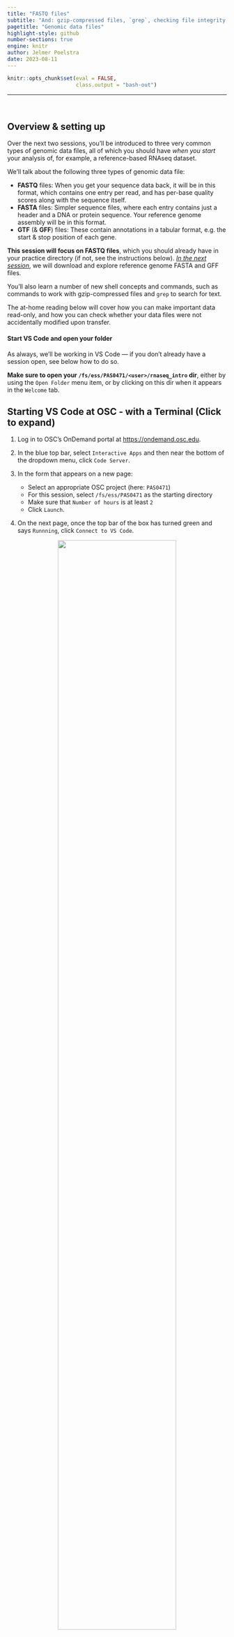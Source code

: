 ```yaml
---
title: "FASTQ files"
subtitle: "And: gzip-compressed files, `grep`, checking file integrity, and write-protecting files"
pagetitle: "Genomic data files"
highlight-style: github
number-sections: true
engine: knitr
author: Jelmer Poelstra
date: 2023-08-11
---
```


```r
knitr::opts_chunk$set(eval = FALSE,
                      class.output = "bash-out")
```

-------

<br>

## Overview & setting up {-}

Over the next two sessions,
you'll be introduced to three very common types of genomic data files,
all of which you should have _when you start_ your analysis of, for example,
a reference-based RNAseq dataset.

We'll talk about the following three types of genomic data file:

- **FASTQ** files:
  When you get your sequence data back, it will be in this format,
  which contains one entry per read,
  and has per-base quality scores along with the sequence itself.
- **FASTA** files:
  Simpler sequence files,
  where each entry contains just a header and a DNA or protein sequence.
  Your reference genome assembly will be in this format.
- **GTF** (& **GFF**) files:
  These contain annotations in a tabular format,
  e.g. the start & stop position of each gene.

**This session will focus on FASTQ files**,
which you should already have in your practice directory
(if not, see the instructions below).
[_In the next session_](./A06_ref-files.qmd),
we will download and explore reference genome FASTA and GFF files.

You'll also learn a number of new shell concepts and commands,
such as commands to work with gzip-compressed files and `grep` to search for text.

The at-home reading below will cover how you can make important data read-only,
and how you can check whether your data files were not accidentally modified
upon transfer.

#### Start VS Code and open your folder {-}

As always, we'll be working in VS Code &mdash;
if you don't already have a session open, see below how to do so.

**Make sure to open your `/fs/ess/PAS0471/<user>/rnaseq_intro` dir**,
either by using the `Open Folder` menu item,
or by clicking on this dir when it appears in the `Welcome` tab.

:::{.callout-tip collapse="true"}
## Starting VS Code at OSC - with a Terminal (Click to expand)
1. Log in to OSC's OnDemand portal at <https://ondemand.osc.edu>.

2. In the blue top bar, select `Interactive Apps`
   and then near the bottom of the dropdown menu, click `Code Server`.

3. In the form that appears on a new page:
   - Select an appropriate OSC project (here: `PAS0471`)
   - For this session, select `/fs/ess/PAS0471` as the starting directory
   - Make sure that `Number of hours` is at least `2`
   - Click `Launch`.

4. On the next page, once the top bar of the box has turned green
   and says `Runnning`, click `Connect to VS Code`.

<figure><p align="center"><img src=img/osc-code-launch_ed.png width="80%"></p></figure>

5. Open a Terminal by clicking
   &nbsp; {{< fa bars >}} &nbsp; => `Terminal` => `New Terminal`.
   (Or use one of the keyboard shortcuts:
   <kbd>Ctrl</kbd>+<kbd>\`</kbd> (backtick) or
   <kbd>Ctrl</kbd>+<kbd>Shift</kbd>+<kbd>C</kbd>.)

6. In the `Welcome` tab under `Recent`,
   you should see your `/fs/ess/PAS0471/<user>/rnaseq_intro` dir listed:
   click on that to open it.
   Alternatively, use
   &nbsp; {{< fa bars >}} &nbsp; => &nbsp; `File` &nbsp; => &nbsp; `Open Folder`
   to open that dir in VS Code.
:::

:::{.callout-warning collapse="true"}
#### Don't have your own dir with the data? (Click to expand)
If you missed the last session, or deleted your `rnaseq_intro` dir entirely,
run these commands to get a (fresh) copy of all files:

```bash
mkdir -p /fs/ess/PAS0471/$USER/rnaseq_intro
cp -r /fs/ess/PAS0471/demo/202307_rnaseq /fs/ess/PAS0471/$USER/rnaseq_intro
```

And if you do have an `rnaseq_intro` dir,
but you want to start over because you moved or removed some of the files
while practicing, then delete the dir before your run the commands above:

```bash
rm -r /fs/ess/PAS0471/$USER/rnaseq_intro
```

You should have at least the following files in this dir:

```.bash-out
/fs/ess/PAS0471/demo/202307_rnaseq
├── data
│   └── fastq
│       ├── ASPC1_A178V_R1.fastq.gz
│       ├── ASPC1_A178V_R2.fastq.gz
│       ├── ASPC1_G31V_R1.fastq.gz
│       ├── ASPC1_G31V_R2.fastq.gz
│       ├── Miapaca2_A178V_R1.fastq.gz
│       ├── Miapaca2_A178V_R2.fastq.gz
│       ├── Miapaca2_G31V_R1.fastq.gz
│       └── Miapaca2_G31V_R2.fastq.gz
├── metadata
│   └── meta.tsv
└── README.md
```

:::

<br>

## The FASTQ format

FASTQ is a very common output format of high-throughput sequencing machines &mdash;
at least from Illumina sequencing,
you will almost always receive the sequences in this format.
_Like most genomic data files, these are plain text files_,
and each sequence that is read by the sequencer (i.e., each "read")
forms **one FASTQ entry represented by four lines**.
The lines contain, respectively:

1. A **header** that starts with `@` and e.g. uniquely identifies the read
2. The **sequence** itself
3. A **`+`** (plus sign)
4. One-character **quality scores** for each base in the sequence

<figure><p align="center">
<img src=img/fastq_header.png width="85%">
<figcaption>One entry (read) in a FASTQ file covers 4 lines.
<br>The header line is annotated, with some of the more useful components highlighted in red.
<br>For viewing purposes, this read (at only 56 bp) is shorter than regular Illumina read lengths.</figcaption>
</p></figure>

The "Q" in FASTQ stands for "_quality_", to contrast this format with FASTA,
a more basic and generic format that does not include base quality scores.
FASTQ files have the extension `.fastq` or `.fq`,
but they are very commonly gzip-compressed,
in which case their name ends in `.fastq.gz` or `.fq.gz`.

::: {.callout-note collapse="true"}
#### Understanding FASTQ quality scores (Click to expand)

The bottom line (starting with `JJJJ`) in the figure above contains a
quality score for each base of the sequence in the second line.
Specifically, the characters on that line correspond to a numeric Phred quality
score (Q), which is defined as:

>    **Q = -10 * log10(P)**

In the equation above, P is the estimated probability that a base call is
erroneous &mdash;
see the table below for some specific probabilities and their rough qualitative
interpretation for Illumina data:

| Phred quality score   | Error probability   | Rough interpretation |
|-----------|-----------|-----------| 
| **10**    | 1 in 10      | terrible  |
| **20**    | 1 in 100     | bad       |
| **30**    | 1 in 1,000   | good      |
| **40**    | 1 in 10,000  | excellent |

With Illumina data, these Phred quality scores typically go up to 42
(though newer platforms like NovaSeq used _binned_ quality scores).
**This numeric quality score is represented in FASTQ files _not by the number itself_,**
**but by a corresponding "ASCII character",**
**which _allows for a single-character representation_ of each possible score.**

As a consequence, each quality score character can conveniently correspond to 
(i.e., line up with) a base in the sequence:
e.g., the 30th base number in a DNA sequence line corresponds to the 30th quality
score character two lines below that.
  
In practice, you almost never have to manually check the quality scores of bases
in FASTQ files,
but if you do want to know which character corresponds to which quality,
[this Illumina webpage has a table](https://support.illumina.com/help/BaseSpace_OLH_009008/Content/Source/Informatics/BS/QualityScoreEncoding_swBS.htm)
(though note that Q41 = `J` and Q42 = `K` are missing).

:::

----

Illumina sequencing is by far the most common for RNAseq[^1],
and can be done in two "modes": **_single-end_** and **_paired-end_**.
With paired-end sequencing, each individual (c)DNA fragment is sequenced from two
ends in opposite directions 
(with the total size of the fragment &ndash;"insert size"&ndash;
determining whether these two reads will overlap).
The resulting two, "paired", reads for each fragment are inextricably linked,
with the first called the **forward read** and the second called the
**reverse read**.

<figure><p align="center">
<img src=img/forward-reverse-reads.png width="85%">
<figcaption>How a DNA fragment prepared for paired-end Illumina sequencing will be sequenced. <br>In this example, the insert size is such that the forward and reverse reads do not overlap.</figcaption>
</p></figure>

Most commonly for paired-end data,
forward and reverse reads are placed in separate files.
As such, you'll usually have two files[^2] for each sample that was sequenced:

- The file with **forward reads has `_R1`** (or sometimes `_1`) in its name,
  e.g. `ASPC1_A178V_R1.fastq.gz`
- The file with **reverse reads has `_R2`** (or sometimes `_2`) in its name,
  e.g. `ASPC1_A178V_R2.fastq.gz`
  (i.e., the file name should be identical to that for the forward read,
  except for the read direction identifier).
  
Because the forward and reverse reads are so tightly linked,
R1 and R2 files for one sample _should always contain the same number of reads_.
(It is possible to end up with "orphan" reads,
such as after one member of the pair is removed by quality filtering,
but these are either discarded or saved in separate files.)

[^1]: Though long-read technologies like Oxford Nanopore Technologies and especially
      PacBio are picking up steam, since these can sequence transcripts _in full_.

[^2]: In some cases, most often when you simply do a lot of sequencing for each
      sample, you'll get more than one pair of files:
      one pair for each "lane" of the sequencer on which the sample was sequenced.

<br>

## Working with compressed (FASTQ) files

Let's start by reminding ourselves about our own FASTQ files &mdash;
recall that this is a subset of the full dataset,
with way fewer reads reads per file than the originals,
and with files for only four of the samples: 

```bash
ls -lh data/fastq
```
```.bash-out
total 38M
-rw-r--r-- 1 jelmer PAS0471 4.1M Jul 27 11:53 ASPC1_A178V_R1.fastq.gz
-rw-r--r-- 1 jelmer PAS0471 4.2M Jul 27 11:53 ASPC1_A178V_R2.fastq.gz
-rw-r--r-- 1 jelmer PAS0471 4.1M Jul 27 11:53 ASPC1_G31V_R1.fastq.gz
-rw-r--r-- 1 jelmer PAS0471 4.3M Jul 27 11:53 ASPC1_G31V_R2.fastq.gz
-rw-r--r-- 1 jelmer PAS0471 5.1M Jul 27 11:53 Miapaca2_A178V_R1.fastq.gz
-rw-r--r-- 1 jelmer PAS0471 5.3M Jul 27 11:53 Miapaca2_A178V_R2.fastq.gz
-rw-r--r-- 1 jelmer PAS0471 5.1M Jul 27 11:53 Miapaca2_G31V_R1.fastq.gz
-rw-r--r-- 1 jelmer PAS0471 5.3M Jul 27 11:53 Miapaca2_G31V_R2.fastq.gz
```

The FASTQ files all have a `.gz` extension
(and should listed in red in your terminal),
indicating they are "gzip-compressed".
This is a common type of compression for large genomic files.

Next, we'll take a peak inside one of these files.
It's worth mentioning that during actual FASTQ file analysis (QC, trimming, alignment),
you're at most very rarely interacting with the raw contents of the file,
since bioinformatics programs take care of the details.
While it is therefore possible to run your analysis while treating FASTQ 
(and other genomic) files as "black boxes",
_it is helpful to at least have a rough idea of what a FASTQ file looks like_,
_and how you can get some quick stats on them using basic shell commands_.

Let's consider our options to look inside one of these files.
`cat` will print the contents of the entire file to screen,
which doesn't sound like a good idea for such a large file.
Other than `less`, perhaps `head` will work well here?
We'll try to print 8 lines, which should show us two reads:

```bash
head -n 8 data/fastq/ASPC1_A178V_R1.fastq.gz
```
  
<p align="left"><img src=img/head2.png width="80%"></p>

Ouch, what was that?!
What happened here is that we are directly seeing the contents of the
_compressed_ file, which is simply not human-readable.
Other shell commands,
like those that count the number of lines (`wc -l`), or search for text
(`grep`, see below),
would also run into trouble with compressed files[^3].

[^3]: And they would fail in a possibly worse way because you might overlook the
      problem: `wc -l` _will_ return a count yet this is not the number of lines
      for the uncompressed file,
      whereas a text search with `grep` may "falsely" return nothing while that
      text _is_ present in the uncompressed file.

To get around all of this,
we might be inclined to **uncompress** these files,
which we could do with the **`gunzip` command**.
However, uncompressed files take up several times as much disk storage space as
compressed ones, and this can add up to a lot when we're talking about FASTQ files
in particular.
Fortunately, there are other approaches available.
First of all, almost any bioinformatics tool will accept compressed FASTQ files.
Additionally, the following commands and strategies should help you to do some
basic exploration of your FASTQ files without uncompressing them.


::: {.callout-note collapse="true"}
#### Concatenating compressed files (Click to expand)

Like with FASTA files,
multiple FASTQ files can simply be concatenated to produce a valid,
larger FASTQ file.

It generally doesn't make sense to concatenate files from different samples,
but a relatively common situation in which you might want to concatenate FASTQs
is when you have multiple files for each sample,
originating _from different Illumina "lanes"_.

In the previous session,
we saw that it is very easy to concatenate files in the shell using `cat`,
even if there are many of them and/or the files are very large.

Concatenating _compressed files_ is also really straightforward &mdash;
the example below would concatenate two files from different Illumina lanes
(`L001` and `L002`), separately for the forward and reverse reads: 

```bash
# Fictional example; note that we concatenate the R1 and R2 files separately
cat sampleA_L001_R1.fastq.gz sampleA_L002_R1.fastq.gz > sampleA_R1.fastq.gz
cat sampleA_L001_R2.fastq.gz sampleA_L002_R2.fastq.gz > sampleA_R2.fastq.gz
```
:::

<br>

### `less` / `zless`

As you may recall from the previous session,
we were actually able to directly view a compressed FASTQ file with `less`!
`less` also has a `zless` counterpart that is explicitly meant to display
gzip-compressed files, but at least at OSC, `less` itself will also work:

```bash
less data/fastq/ASPC1_A178V_R1.fastq.gz
# (Recall, press 'q' to quit less)
```

::: {.callout-note}
#### Avoid line-wrapping by `less`

Depending on your zoom level and the length of reads in your FASTQ file,
some lines may contain too many characters to fit on your screen.
If that's the case, 
`less` will by default "wrap" those lines onto the next line on your screen,
so characters won't run off the screen on the right-hand side. 
That may be useful when the file contains text you're trying to read in full,
but it is often confusing for files like FASTQ as well as for tabular files.

To turn off line-wrapping, call `less` with the `-S` option:

```bash
less -S data/fastq/ASPC1_A178V_R1.fastq.gz
```
:::

<br>

### `zcat`

Like the `less`/`zless` pair,
`cat` has a counterpart that will print the uncompressed contents of a compressed
file: **`zcat`**.

Of course, we just established that `cat`'s behavior of printing all the contents
of a file isn't great for large FASTQ files.
But `zcat` is nevertheless very useful for FASTQ files 
when we combine it with the pipe, `|`.
For example, we can pipe the output of `zcat` to the `head` command to view
the first 8 lines (2 reads) as follows:

```bash
zcat data/fastq/ASPC1_A178V_R1.fastq.gz | head -n 8
```
```.bash-out
@A00195:432:HC7JWDRX3:2:1241:25093:24627 1:N:0:CCGATCGT+GACTGTTT
GAACTAACCAAAGTGTGCTGAACATTATTAGGCTCTCCAGACATGTCTAGTTTATACTGGTAAATGCATATCAATTGTAAATATAAAAATAAAATTTGCAT
+
FFFFFFFFFFFFFFFFFFFFFFFFFFFFFFFFFFFFFFFFFFFFF:FFFFFFFFFFF:FFFFFFFFFFFFFFFF:FFFFFFFFFFFFFFFFF:F:F,F:FF
@A00195:432:HC7JWDRX3:1:1232:30716:27226 1:N:0:CCGATCGT+GACTGTTT
GTCCGGACCTTCTTGACGTAAGTGACATCTGGGTGGTGTTTGGGCGGCATGAGCAGCAGATGCAGCCGCTCATAGAACTGGATCCCGTTAAGGGAGGTGAC
+
FFFFFFFFFFFFFFFFFFFFFFFFFFFFFFFFFFFFFFFFFFFFFFFFFFFFFFFFFFFFFFFFFFFFFFFFFFFFFFFFFFFFFFFFFFFFFFFFFFFFF
```

Along the same lines, we can count the number of lines in a FASTQ file like so:

```bash
zcat data/fastq/ASPC1_A178V_R1.fastq.gz | wc -l
```
```.bash-out
400000
```

::: {.exercise}
#### Your Turn: The number of reads in a FASTQ file {-}

- Given the output of the command above, how many reads are in this FASTQ file?

- What line count do you get when you run `wc -l` directly on the compressed file? 

<details><summary>Solutions</summary>

- There are 400,000 / 4 = 100,000 reads in this file

- You'll get a line count of 15,358, quite a ways off from the 400,000 lines
  in the uncompressed file! So, don't do this when you want to count lines/reads!

```bash
wc -l data/fastq/ASPC1_A178V_R1.fastq.gz 
```
```.bash-out
15358 data/fastq/ASPC1_A178V_R1.fastq.gz
```
</details>
:::

::: {.exercise}
#### Your Turn: Getting the read length (advanced) {-}

What is the read length for these FASTQ files?
Can you get the answer using the commands we have covered so far?

_Two extra pieces of information:_

- _`wc -c` will return the number of **characters** in its input._
- _Nearly all reads in Illumina FASTQ files have the same length,_
  _so you can examine the length of a single read to get your answer._

<details><summary>Hints</summary>

- Recall that the number of characters in e.g. the second (and the fourth) line
  of a FASTQ file corresponds to the read length.

- Think about how you might be able to use `head` and `tail`,
  each with the `-n` option, and back-to-back,
  to get a single, specific line from a file.

- String all four commands together in a single line using the pipe `|`.

</details>

<details><summary>Solution</summary>

```bash
zcat data/fastq/ASPC1_A178V_R1.fastq.gz | head -n 2 | tail -n 1 | wc -c
```
```.bash-out
102
```

You can extract any line from a text file by its line number `N` using
`head -n N | tail -n 1`:
the last line from `head`'s output will be the line of interest,
which you can then isolate with `tail -n 1`. 

One (annoying) little twist here is that `wc -c` will include the newline
"character" in its count: as such, the read length is 102 - 1 = **101**.

</details>
:::

<br>

## Finding text with `grep` / `zgrep`

**`grep` allows you to search a file for any text or text patterns.**
By default, it will _return the entire line_ whenever it finds a match,
and it is often set up (including at OSC) to highlight, within that line,
the matching text in
<span style="color:red"><b>bold red</b></span> in its output.

For example,
let's say we wanted to print the sequences in our FASTQ file that contain
"ACCGATACG":

```bash
zcat data/fastq/ASPC1_A178V_R1.fastq.gz | grep "ACCGATACG"
```

<p align="left"><img src=img/grep_on_fastq.png width="98%"></p>  

If we wanted to know _how many_ reads contain a certain sequence
(e.g, the shorter and therefore more common "CCAGTA"),
we can simply pipe `grep`'s output into `wc -l`:

```bash
zcat data/fastq/ASPC1_A178V_R1.fastq.gz | grep "CCAGTA" | wc -l
```
```.bash-out
1118
```

`grep` has _many_ options &mdash; one of those is `-c`,
which will directly _count_ matching lines instead of printing them
(i.e., the command below is an alternative to the command above where we piped
`grep`s output into `wc -l`):

```bash
zcat data/fastq/ASPC1_A178V_R1.fastq.gz | grep -c "CCAGTA"
```
```.bash-out
1118
```

<br>

`grep` even has a `zgrep` counterpart for gzip-compressed files,
so the above can be further shortened by omitting `zcat` and passing the FASTQ
file name as an argument to `zgrep`:

```bash
zgrep -c "CCAGTA" data/fastq/ASPC1_A178V_R1.fastq.gz
```
```.bash-out
1118
```

We could also create a new FASTQ file whose sequences match our search by
printing one line before each match (`-B1`) and two lines after it (`-A2`):

```bash
zgrep -B1 -A2 --no-group-separator "CCAGTA" data/fastq/ASPC1_A178V_R1.fastq.gz > CCAGTA.fastq 
```

Among many other options,
`grep` can also search multiple files at once
(simply pass multiple filenames as arguments like with other commands,
e.g. using a glob pattern to select them),
and it can even search directories recursively using the `-R` flag.

<br>

## At-home reading: raw data management {-}

### Making your valuable data read-only {-}

Your raw FASTQ data is extremely invaluable as it contains the result
of your experiment and was produced by an expensive sequencing process.
Even after you've produced "clean versions" of these files after quality and adapter
trimming, or after you have generated your final gene count tables,
you'll always want to keep these files around.
For example,
these are the foremost files you need to **make publicly available** 
when you publish your results
(they are typically deposited at the **[NCBI's SRA](https://www.ncbi.nlm.nih.gov/sra)**),
they ensure that your results can be reproduced by yourself and others,
and they allow for a modified re-analysis of the data after e.g. new methods or
relevant data become available.

You should therefore keep at least one copy of your FASTQ files in a Project dir
(as opposed to a Scratch dir) at OSC &mdash;
recall that these dirs are being backed up daily by OSC!
You'll also want to keep at least one copy of the data outside of OSC.

Even with those automatic back-ups and extra copies,
it's still good practice to be careful with your copy of the data at OSC.
In the previous session,
we learned that file removal with (e.g.) `rm` is permanent and irreversible,
and performing an accidental removal of some of your FASTQ files or the entire dir
with a wrong command is not _that_ far-fetched.
To make this much less likely to happen,
**it's a good idea to "write-protect" your FASTQ files**
(or, phrased differently, to make them "read-only").

First, let's briefly recap and expand our knowledge of file permissions:

- **Read permissions** allow you to read and copy files/dirs
- **Write permissions** allow you to move, rename, modify, overwrite, or delete
- _Execute permissions_ allow you to directly execute a file
  (e.g. running a program, or a script as a command).

These permissions can be most easily set for three different groups of people:

- **Owner (or "user")** &mdash;
  By default, this the person that created the file or dir.
  After you have copied or downloaded some FASTQ files, for example,
  you are the owner of these copies.
- **Group** &mdash;
  When you create a file in the PAS0471 project dir, its "group" will include
  all members of the OSC project PAS0471.
- **Other** &mdash;
  In the example above,
  anyone with access to OSC that is not a member of PAS0471.

We can see what these permissions are for any file or dir by looking at the
**first column of the output of `ls -l`**.
Let's practice write-protection and its consequences with a dummy file &mdash;
first, we create the dummy file and check the default permissions:

```bash
touch permission_test_file

ls -l permission_test_file
```
```.bash-out
# (Note, the very first dash below is about file _type_, not permissions:)
 -rw-r--r-- 1 jelmer PAS0471 0 Aug  7 16:27 permission_test_file
```

<figure><p align="left"><img src=img/permissions.svg width="80%"></p></figure>

The command to set (read/write/execute) permissions for these categories of people
(user/group/others, or everyone together) is `chmod`.
There are multiple ways of using this command,
but a common one is along the lines of `chmod <who><operation><permission>`,
with e.g.:

- `chmod a-w` meaning _"all minus write"_: remove write-permissions for all
- `chmod o+r` meaning _"others plus read"_: add read-permissions for others.

To remove write-permission for everyone, including yourself, we will use:

```bash
chmod a-w permission_test_file

ls -l permission_test_file
```
```.bash-out
# (Notice that there is no longer a 'w' in the sequence below:)
-r--r--r-- 1 jelmer PAS0471 0 Aug  7 16:27 permission_test_file
```

Now, let's see what happens when we try to remove this file:

```bash
rm permission_test_file
```
```.bash-out
rm: remove write-protected regular empty file ‘permission_test_file’? n
```

Note that we can _still_ remove this file by answering `y`,
but we will hopefully not act _that_ carelessly,
and the question will make us reconsider and press `n`
(also, if you made a mistake in a script that you run _non-interactively_,
it will fail to remove write-protected files).

Finally, let's actually write-protect our FASTQ files,
and the reference genome files:

```bash
chmod a-w data/fastq/* data/ref/*
```

::: {.callout-warning collapse="true"}
#### Access permissions for directories (Click to expand)
One tricky aspects of file permissions is that to **list** a directory's content,
or to **`cd` into it**, you need *execute* permissions for the dir
(and not read permissions as you might have expected)!
This is something to take into account when you want to grant others
access to a directory at OSC.

To set execute permissions *only for dirs* throughout a dir hierarchy:
```sh
chmod -R a+X my_large_dir       # Note the *uppercase* X
```

More intuitive is that when you don't have write-permissions for a dir,
it's not just that you can't delete or modify any of the files in it,
but you're also not able to create or copy your own files there.
Therefore, if you want someone to obtain their own copy of one of your files,
you'll typically have to get _them_ to run the `cp` command.
:::

<br>

### Checking file integrity after transfer {-}

When you receive your FASTQ files from a sequencing facility,
a small text file will usually accompany your FASTQ files,
and will have a name along the lines of
`md5.txt`, `md5checksums.txt`, or `shasums.txt`.

Such a file contains so-called **checksums**,
a sort of digital fingerprints for your FASTQ files,
which can be used to **check whether your copy of these files is completely intact**.
Checksums are extremely compact summaries of files,
computed so that even if just one character is changed in the data,
the checksum will be different.

For example, in the dir with the original FASTQ files for our focal project,
the following `md5.txt` file is present:

```bash
ls -lh /fs/ess/PAS0471/jelmer/assist/2023-08_hy/data/fastq | head -n 6
```
```.bash-out
total 48G
-rw-r--r-- 1 jelmer PAS0471 3.4K Aug  9 16:33 md5.txt
-rw-r--r-- 1 jelmer PAS0471 1.2G Aug  9 16:33 X10784_Cruz-MonserrateZ_ASPC1_vec_V1N_1_S25_R1_001.fastq.gz
-rw-r--r-- 1 jelmer PAS0471 1.2G Aug  9 16:33 X10784_Cruz-MonserrateZ_ASPC1_vec_V1N_1_S25_R2_001.fastq.gz
-rw-r--r-- 1 jelmer PAS0471 1.3G Aug  9 16:33 X10785_Cruz-MonserrateZ_ASPC1_RASD1_V1N_1_S26_R1_001.fastq.gz
-rw-r--r-- 1 jelmer PAS0471 1.4G Aug  9 16:33 X10785_Cruz-MonserrateZ_ASPC1_RASD1_V1N_1_S26_R2_001.fastq.gz
```

::: {.callout-note}
#### More on checksums
Several algorithms and their associated shell commands can compute checksums.
Like in our case, you'll most often see _md5_ checksums accompany
genomic data files,
which can be computed and checked with the `md5sum` command
(the newer _SHA-1_ checksums can be computer and checked with the very
similar `shasum` command).

Checksums consist of _hexadecimal_ characters only: numbers and the letters a-f.

We typically compute or check checksums for one or more _files_,
but we can even do it for a _string of text_ &mdash;
the example below demonstrates that the slightest change in a string
(or file alike) will generate a completely different checksum:

```bash
echo "bioinformatics is fun" | md5sum
```
```.bash-out
010b5ebf7e207330de0e3fb0ff17a85a  -
```
```bash
echo "bioinformatic is fun" | md5sum
```
```.bash-out
45cc2b76c02b973494954fd664fc0456  -
```
:::

Let's take a look at our checksums &mdash;
the file has one row per file and two columns,
the first with the checksum and the second with the corresponding file name: 

```bash
head -n 4 /fs/ess/PAS0471/jelmer/assist/2023-08_hy/data/fastq/md5.txt
```
```.bash-out
54224841f172e016245843d4a8dbd9fd        X10790_Cruz-MonserrateZ_Panc1_vec_V1N_1_S31_R2_001.fastq.gz
cf22012ae8c223a309cff4b6182c7d62        X10790_Cruz-MonserrateZ_Panc1_vec_V1N_1_S31_R1_001.fastq.gz
647a4a15c0d55e56dd347cf295723f22        X10797_Cruz-MonserrateZ_Miapaca2_RASD1_V1N_1_S38_R2_001.fastq.gz
ce5d444f8f9d87d325dbe9bc09ef0470        X10797_Cruz-MonserrateZ_Miapaca2_RASD1_V1N_1_S38_R1_001.fastq.gz
```

This file was created by the folks at the sequencing facility,
and now that we have the data at OSC and are ready to analyze it,
we can check if they are still fully intact
and didn't &ndash;for example&ndash; get incompletely transferred.

I have done this check for the original files,
but this takes a little while, and for a quick exercise,
we can now do so with our subsampled FASTQ files.
First, let's copy a file `md5.txt` from the `demo` directory,
which has the checksums for the subsampled FASTQ files as I created them:

```bash
cp /fs/ess/PAS0471/demo/202307_rnaseq/data/fastq/md5sums.txt data/fastq/
```

To check whether the checksums for one or more files in a file correspond to
those for the files,
we can run `mdsum -c <mdsum-file>`,
and should do so _while inside the dir with the files of interest_[^7].
For example:

[^7]: This technically depends on how the file names are shown in the text file
      with the checksums:
      if there are just file names without directories (or `./<filename>`, etc.),
      you'll have to be in the dir with the files to run `md5sum -c`.
      (This in turn depends on from where the checksums were _generated_:
      if you generate them while in the dir with the focal files,
      which is the only sensible way to do this, that's how they will be displayed.)

```bash
cd data/fastq
md5sum -c md5sums.txt 
```
```.bash-out
ASPC1_A178V_R1.fastq.gz: OK
ASPC1_A178V_R2.fastq.gz: OK
ASPC1_G31V_R1.fastq.gz: OK
ASPC1_G31V_R2.fastq.gz: OK
Miapaca2_A178V_R1.fastq.gz: OK
Miapaca2_A178V_R2.fastq.gz: OK
Miapaca2_G31V_R1.fastq.gz: OK
Miapaca2_G31V_R2.fastq.gz: OK
```

If there were any differences,
the `md5sum` command would clearly warn you about them,
as you can see in the exercise below.

::: {.callout-note collapse="true"}
#### Making the checksum check fail (Click to expand)

Let's compute a checksum for the `README.md` file and save it in a file:

```bash
# Assuming you went into data/fastq above;
# you need to be in /fs/ess/PAS0471/$USER/rnaseq-intro
cd ../..

md5sum README.md > md5sum_for_README.txt

cat md5sum_for_README.txt
```
```.bash-out
d4c4a8df4870f68808553ac0f5484aa3  README.md
```

Now, let's add a line to our `README.md` that says where the reference genome
files are:

```bash
# (You'll need single quotes like below, or the shell will interpret the backticks)
echo 'Files for the GRCh38.p14 human genome are in the `data/ref` dir' >> README.md

tail -n 3 README.md
```
```.bash-out
and columns specifying the read direction, sample ID, cell line, and variant.

Files for the GRCh38.p14 human genome are in the `data/ref` dir
```

Finally, let's check the checksum, and watch it fail:

```bash
md5sum -c md5sum_for_README.txt
```
```.bash-out
README.md: FAILED
md5sum: WARNING: 1 computed checksum did NOT match
```
:::

<br>
